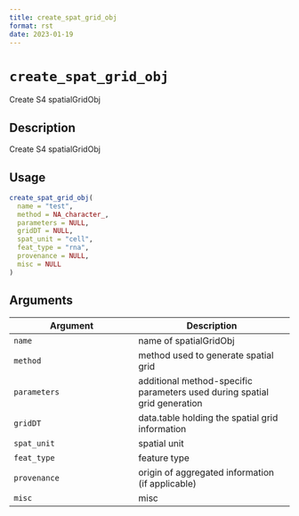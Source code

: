 ```yaml
--- 
title: create_spat_grid_obj 
format: rst 
date: 2023-01-19 
--- 
```

# `create_spat_grid_obj`

Create S4 spatialGridObj


## Description

Create S4 spatialGridObj


## Usage

```r
create_spat_grid_obj(
  name = "test",
  method = NA_character_,
  parameters = NULL,
  gridDT = NULL,
  spat_unit = "cell",
  feat_type = "rna",
  provenance = NULL,
  misc = NULL
)
```


## Arguments

Argument      |Description
------------- |----------------
`name`     |     name of spatialGridObj
`method`     |     method used to generate spatial grid
`parameters`     |     additional method-specific parameters used during spatial grid generation
`gridDT`     |     data.table holding the spatial grid information
`spat_unit`     |     spatial unit
`feat_type`     |     feature type
`provenance`     |     origin of aggregated information (if applicable)
`misc`     |     misc



